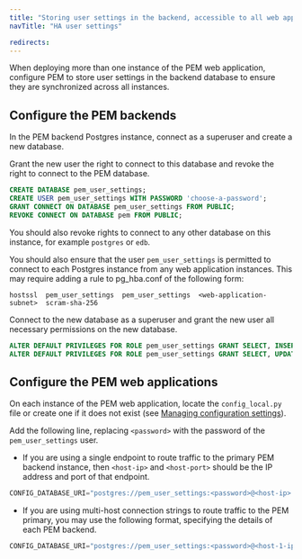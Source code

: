 ```yaml
---
title: "Storing user settings in the backend, accessible to all web application instances"
navTitle: "HA user settings"

redirects:
---
```


When deploying more than one instance of the PEM web application, configure PEM to store user settings in the backend database to ensure they are synchronized across all instances.

## Configure the PEM backends

In the PEM backend Postgres instance, connect as a superuser and create a new database.

Grant the new user the right to connect to this database and revoke the right to connect to the PEM database.

```sql
CREATE DATABASE pem_user_settings;
CREATE USER pem_user_settings WITH PASSWORD 'choose-a-password';
GRANT CONNECT ON DATABASE pem_user_settings FROM PUBLIC;
REVOKE CONNECT ON DATABASE pem FROM PUBLIC;
```

You should also revoke rights to connect to any other database on this instance, for example `postgres` or `edb`.

You should also ensure that the user `pem_user_settings` is permitted to connect to each Postgres instance from any web application instances.
This may require adding a rule to pg_hba.conf of the following form:

```
hostssl  pem_user_settings  pem_user_settings  <web-application-subnet>  scram-sha-256
```

Connect to the new database as a superuser and grant the new user all necessary permissions on the new database.

```sql
ALTER DEFAULT PRIVILEGES FOR ROLE pem_user_settings GRANT SELECT, INSERT, UPDATE, DELETE ON TABLES TO pem_user;
ALTER DEFAULT PRIVILEGES FOR ROLE pem_user_settings GRANT SELECT, UPDATE ON SEQUENCES TO pem_user;
```

## Configure the PEM web applications

On each instance of the PEM web application, locate the `config_local.py` file or create one if it does not exist (see [Managing configuration settings](/pem/latest/managing_configuration_settings.mdx)).

Add the following line, replacing `<password>` with the password of the `pem_user_settings` user.

- If you are using a single endpoint to route traffic to the primary PEM backend instance, then `<host-ip>` and `<host-port>` should be the IP address and port of that endpoint.

```python
CONFIG_DATABASE_URI="postgres://pem_user_settings:<password>@<host-ip>:<host-port>/pem_user_settings"
```

- If you are using multi-host connection strings to route traffic to the PEM primary, you may use the following format, specifying the details of each PEM backend.

```python
CONFIG_DATABASE_URI="postgres://pem_user_settings:<password>@<host-1-ip>:<host-1-port>,<host-2-ip>:<host-2-port>,<host-3-ip>:<host-3-port>/pem_user_settings"
```